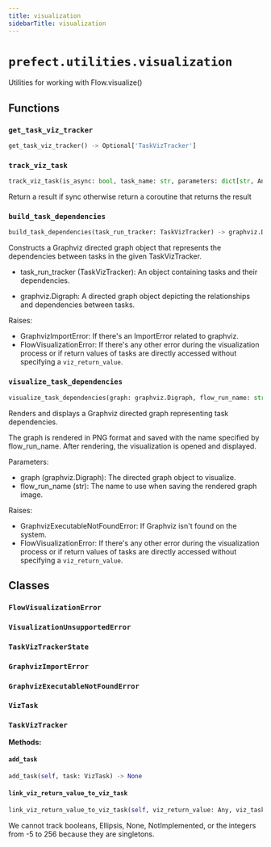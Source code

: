 ```yaml
---
title: visualization
sidebarTitle: visualization
---
```


# `prefect.utilities.visualization`



Utilities for working with Flow.visualize()


## Functions

### `get_task_viz_tracker`

```python
get_task_viz_tracker() -> Optional['TaskVizTracker']
```

### `track_viz_task`

```python
track_viz_task(is_async: bool, task_name: str, parameters: dict[str, Any], viz_return_value: Optional[Any] = None) -> Union[Coroutine[Any, Any, Any], Any]
```


Return a result if sync otherwise return a coroutine that returns the result


### `build_task_dependencies`

```python
build_task_dependencies(task_run_tracker: TaskVizTracker) -> graphviz.Digraph
```


Constructs a Graphviz directed graph object that represents the dependencies
between tasks in the given TaskVizTracker.

- task_run_tracker (TaskVizTracker): An object containing tasks and their
  dependencies.

- graphviz.Digraph: A directed graph object depicting the relationships and
  dependencies between tasks.

Raises:
- GraphvizImportError: If there's an ImportError related to graphviz.
- FlowVisualizationError: If there's any other error during the visualization
  process or if return values of tasks are directly accessed without
  specifying a `viz_return_value`.


### `visualize_task_dependencies`

```python
visualize_task_dependencies(graph: graphviz.Digraph, flow_run_name: str) -> None
```


Renders and displays a Graphviz directed graph representing task dependencies.

The graph is rendered in PNG format and saved with the name specified by
flow_run_name. After rendering, the visualization is opened and displayed.

Parameters:
- graph (graphviz.Digraph): The directed graph object to visualize.
- flow_run_name (str): The name to use when saving the rendered graph image.

Raises:
- GraphvizExecutableNotFoundError: If Graphviz isn't found on the system.
- FlowVisualizationError: If there's any other error during the visualization
  process or if return values of tasks are directly accessed without
  specifying a `viz_return_value`.


## Classes

### `FlowVisualizationError`

### `VisualizationUnsupportedError`

### `TaskVizTrackerState`

### `GraphvizImportError`

### `GraphvizExecutableNotFoundError`

### `VizTask`

### `TaskVizTracker`

**Methods:**

#### `add_task`

```python
add_task(self, task: VizTask) -> None
```

#### `link_viz_return_value_to_viz_task`

```python
link_viz_return_value_to_viz_task(self, viz_return_value: Any, viz_task: VizTask) -> None
```

We cannot track booleans, Ellipsis, None, NotImplemented, or the integers from -5 to 256
because they are singletons.

